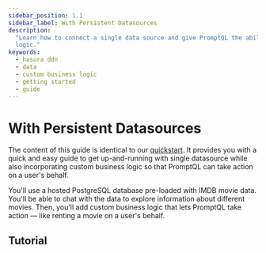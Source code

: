 ```yaml
---
sidebar_position: 1.1
sidebar_label: With Persistent Datasources
description:
  "Learn how to connect a single data source and give PromptQL the abilty to act on your behalf via custom business
  logic."
keywords:
  - hasura ddn
  - data
  - custom business logic
  - getting started
  - guide
---
```



# With Persistent Datasources

The content of this guide is identical to our [quickstart](/quickstart.mdx). It provides you with a quick and easy guide
to get up-and-running with single datasource while also incorporating custom business logic so that PromptQL can take
action on a user's behalf.

You'll use a hosted PostgreSQL database pre-loaded with IMDB movie data. You'll be able to chat with the data to explore
information about different movies. Then, you'll add custom business logic that lets PromptQL take action — like renting
a movie on a user's behalf.

<Prereqs />

## Tutorial

<Quickstart />
